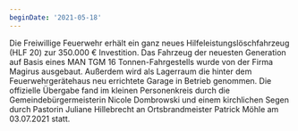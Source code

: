 ```yaml
---
beginDate: '2021-05-18'
---
```


Die Freiwillige Feuerwehr erhält ein ganz neues Hilfeleistungslöschfahrzeug
(HLF 20) zur 350.000 € Investition. Das Fahrzeug der neuesten Generation auf
Basis eines MAN TGM 16 Tonnen-Fahrgestells wurde von der Firma Magirus
ausgebaut. Außerdem wird als Lagerraum die hinter dem Feuerwehrgerätehaus neu
errichtete Garage in Betrieb genommen. Die offizielle Übergabe fand im kleinen
Personenkreis durch die Gemeindebürgermeisterin Nicole Dombrowski und einem
kirchlichen Segen durch Pastorin Juliane Hillebrecht an Ortsbrandmeister Patrick
Möhle am 03.07.2021 statt.
